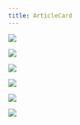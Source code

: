 ```yaml
---
title: ArticleCard
---
```



<Row>
<Column colMd={4} colLg={4} noGutterMdLeft>
    <ArticleCard
      title="Internal link"
      author="Josh Black"
      date="April 29, 2019"
      readTime="Read time: 5 min"
      href="/"
      >

![](/images/Article_05.png)

  </ArticleCard>
</Column>
<Column colMd={4} colLg={4} noGutterMdLeft>
    <ArticleCard
      title="Explore & Create"
      author="Josh Black"
      date="April 29, 2019"
      readTime="Read time: 5 min"
      href="https://www.ibm.com"
      actionIcon="arrowRight"
      >

![](/images/Article_05.png)

  </ArticleCard>
</Column>
<Column colMd={4} colLg={4} noGutterMdLeft>
    <ArticleCard
      title="Explore & Create a longer title example in this space"
      href="https://www.ibm.com"
      disabled
      >

![](/images/Article_05.png)

  </ArticleCard>
</Column>
<Column colMd={4} colLg={4} noGutterMdLeft>
    <ArticleCard
      title="Explore & Create"
      author="Josh Black"
      date="April 29, 2019"
      readTime="Read time: 5 min"
      dark
      href="https://www.ibm.com"
      >

![](/images/Article_05.png)

  </ArticleCard>
</Column>
<Column colMd={4} colLg={4} noGutterMdLeft>
    <ArticleCard
      title="Explore & Create"
      author="Josh Black"
      date="April 29, 2019"
      readTime="Read time: 5 min"
      dark
      href="https://www.ibm.com"
      actionIcon="arrowRight"
      >

![](/images/Article_05.png)

  </ArticleCard>
</Column>
<Column colMd={4} colLg={4} noGutterMdLeft>
    <ArticleCard
      title="Explore & Create"
      author="Josh Black"
      date="April 29, 2019"
      readTime="Read time: 5 min"
      dark
      disabled
      >

![](/images/Article_05.png)

  </ArticleCard>
</Column>
</Row>

